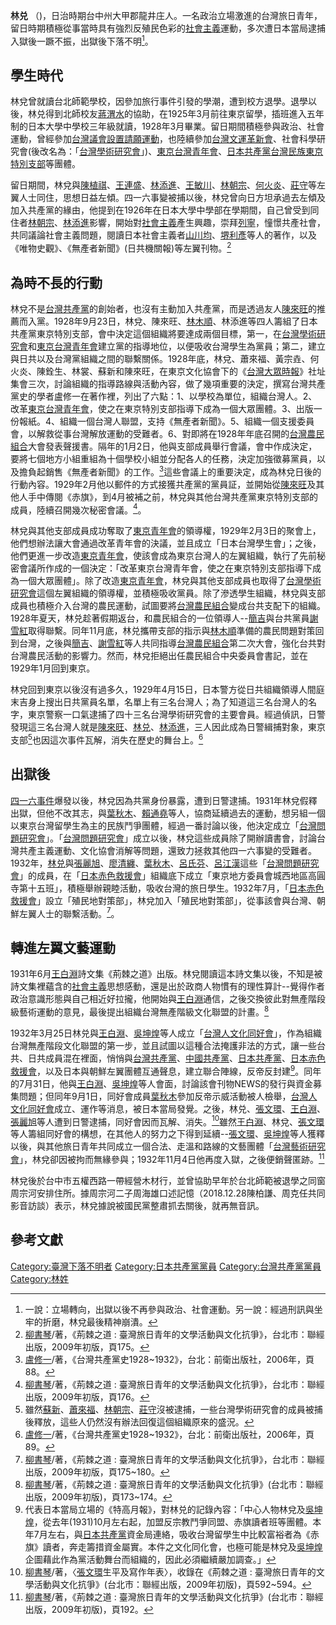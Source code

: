{{Min-nan
| img       = <!-- [[圖檔名|大小]] -->
| caption   = <!-- 圖片檔案之解釋 -->
| choan-han = 林兌
| choan-lo  = Lîm Tōe
| tai-lo    = Lîm Tuē
}}
'''林兑''' （{{bd|1906年||？||Lin Dui}})，日治時期台中州大甲郡龍井庄人。一名政治立場激進的台灣旅日青年，留日時期積極從事當時具有強烈反殖民色彩的[[社會主義|社會主義]]運動，多次遭日本當局逮捕入獄後一蹶不振，出獄後下落不明<ref>一說：立場轉向，出獄以後不再參與政治、社會運動。另一說：經過刑訊與坐牢的折磨，林兌最後精神崩潰。</ref>。

==學生時代==
林兌曾就讀台北師範學校，因參加旅行事件引發的學潮，遭到校方退學。退學以後，林兑得到北師校友[[蔣渭水|蔣渭水]]的協助，在1925年3月前往東京留學，插班進入五年制的日本大學中學校三年級就讀，1928年3月畢業。留日期間積極參與政治、社會運動，曾經參加[[台灣議會設置請願運動|台灣議會設置請願運動]]，也陸續參加[[台灣文運革新會|台灣文運革新會]]、社會科學研究會(後改名為：「[[台灣學術研究會|台灣學術研究會]]」)、[[東京台灣青年會|東京台灣青年會]]、[[日本共產黨|日本共產黨]][[台灣民族東京特別支部|台灣民族東京特別支部]]等團體。


留日期間，林兌與[[陳植祺|陳植祺]]、[[王連盛|王連盛]]、[[林添進|林添進]]、[[王敏川|王敏川]]、[[林朝宗|林朝宗]]、[[何火炎|何火炎]]、[[莊守|莊守]]等左翼人士同住，思想日益左傾。四一六事變被捕以後，林兌曾向日方坦承過去左傾及加入共產黨的緣由，他提到在1926年在日本大學中學部在學期間，自己曾受到同住者[[林朝宗|林朝宗]]、[[林添進|林添進]]影響，開始對[[社會主義|社會主義]]產生興趣，崇拜[[列寧|列寧]]，憧憬共產社會，共同議論社會主義問題，閱讀日本社會主義者[[山川均|山川均]]、[[堺利彥|堺利彥]]等人的著作，以及《唯物史觀》、《無產者新聞》(日共機關報)等左翼刊物。<ref>[[柳書琴|柳書琴]]/著，《荊棘之道 : 臺灣旅日青年的文學活動與文化抗爭》，台北市：聯經出版，2009年初版，頁175。</ref>

==為時不長的行動==
林兌不是[[台灣共產黨|台灣共產黨]]的創始者，也沒有主動加入共產黨，而是透過友人[[陳來旺|陳來旺]]的推薦而入黨。1928年9月23日，林兌、陳來旺、[[林木順|林木順]]、林添進等四人籌組了日本共產黨東京特別支部，會中決定這個組織將要達成兩個目標，第一，在[[台灣學術研究會|台灣學術研究會]]和[[東京台灣青年會|東京台灣青年會]]建立黨的指導地位，以便吸收台灣學生為黨員；第二，建立與日共以及台灣黨組織之間的聯繫關係。1928年底，林兌、蕭來福、黃宗垚、何火炎、陳銓生、林裳、蘇新和陳來旺，在東京文化協會下的《[[台灣大眾時報|台灣大眾時報]]》社址集會三次，討論組織的指導路線與活動內容，做了幾項重要的決定，撰寫台灣共產黨史的學者盧修一在著作裡，列出了六點：1、以學校為單位，組織台灣人。2、改革[[東京台灣青年會|東京台灣青年會]]，使之在東京特別支部指導下成為一個大眾團體。3、出版一份報紙。4、組織一個台灣人聯盟，支持《無產者新聞》。5、組織一個支援委員會，以解救從事台灣解放運動的受難者。6、對即將在1928年年底召開的[[台灣農民組合|台灣農民組合]]大會發表聲援書。隔年的1月2日，他與支部成員舉行會議，會中作成決定，要將七個地方小組重組為十個學校小組並分配各人的任務，決定加強徵募黨員，以及擔負起銷售《無產者新聞》的工作。<ref>[[盧修一|盧修一]]/著，《台灣共產黨史1928~1932》，台北：前衛出版社，2006年，頁88。</ref>這些會議上的重要決定，成為林兌日後的行動內容。1929年2月他以郵件的方式接獲共產黨的黨員証，並開始從[[陳來旺|陳來旺]]及其他人手中傳閱《赤旗》，到4月被補之前，林兌與其他台灣共產黨東京特別支部的成員，陸續召開幾次秘密會議。<ref>[[柳書琴|柳書琴]]/著，《荊棘之道 : 臺灣旅日青年的文學活動與文化抗爭》，台北市：聯經出版，2009年初版，頁176。</ref>。


林兌與其他支部成員成功奪取了[[東京青年會|東京青年會]]的領導權，1929年2月3日的聚會上，他們想辦法讓大會通過改革青年會的決議，並且成立「日本台灣學生會」；之後，他們更進一步改造[[東京青年會|東京青年會]]，使該會成為東京台灣人的左翼組織，執行了先前秘密會議所作成的一個決定：「改革東京台灣青年會，使之在東京特別支部指導下成為一個大眾團體」。除了改造[[東京青年會|東京青年會]]，林兌與其他支部成員也取得了[[台灣學術研究會|台灣學術研究會]]這個左翼組織的領導權，並積極吸收黨員。除了滲透學生組織，林兌與支部成員也積極介入台灣的農民運動，試圖要將[[台灣農民組合|台灣農民組合]]變成台共支配下的組織。1928年夏天，林兑趁著假期返台，和農民組合的一位領導人--[[簡吉|簡吉]]與台共黨員[[謝雪紅|謝雪紅]]取得聯繫。同年11月底，林兑攜帶支部的指示與[[林木順|林木順]]準備的農民問題對策回到台灣，之後與[[簡吉|簡吉]]、[[謝雪紅|謝雪紅]]等人共同指導[[台灣農民組合|台灣農民組合]]第二次大會，強化台共對台灣農民活動的影響力。然而，林兌拒絕出任農民組合中央委員會書記，並在1929年1月回到東京。


林兌回到東京以後沒有過多久，1929年4月15日，日本警方從日共組織領導人間庭末吉身上搜出日共黨員名單，名單上有三名台灣人；為了知道這三名台灣人的名字，東京警察一口氣逮捕了四十三名台灣學術研究會的主要會員。經過偵訊，日警發現這三名台灣人就是[[陳來旺|陳來旺]]、[[林兑|林兑]]、[[林添進|林添進]]，三人因此成為日警緝捕對象，東京支部<ref>雖然[[蘇新|蘇新]]、[[蕭來福|蕭來福]]、[[林朝宗|林朝宗]]、[[莊守|莊守]]沒被逮捕，一些台灣學術研究會的成員被捕後釋放，這些人仍然沒有辦法回復這個組織原來的盛況。</ref>也因這次事件瓦解，消失在歷史的舞台上。<ref>[[盧修一|盧修一]]/著，《台灣共產黨史1928~1932》，台北：前衛出版社，2006年，頁89。</ref>

==出獄後==
[[四一六事件|四一六事件]]爆發以後，林兌因為共黨身份暴露，遭到日警逮捕。1931年林兌假釋出獄，但他不改其志，與[[葉秋木|葉秋木]]、[[賴通堯|賴通堯]]等人，協商延續過去的運動，想另組一個以東京台灣留學生為主的民族鬥爭團體，經過一番討論以後，他決定成立「[[台灣問題研究會|台灣問題研究會]]」。「[[台灣問題研究會|台灣問題研究會]]」成立以後，林兌這些成員除了開辦讀書會，討論台灣共產主義運動、文化協會消解等問題，還致力拯救其他四一六事變的受難者。1932年，[[林兑|林兑]]與[[張麗旭|張麗旭]]、[[廖清纏|廖清纏]]、[[葉秋木|葉秋木]]、[[呂氏芬|呂氏芬]]、[[呂江漢|呂江漢]]這些「[[台灣問題研究會|台灣問題研究會]]」的成員，在「[[日本赤色救援會|日本赤色救援會]]」組織底下成立「東京地方委員會城西地區高圓寺第十五班」，積極舉辦親睦活動，吸收台灣的旅日學生。1932年7月，「[[日本赤色救援會|日本赤色救援會]]」設立「殖民地對策部」，林兌加入「殖民地對策部」，從事該會與台灣、朝鮮左翼人士的聯繫活動。<ref>[[柳書琴|柳書琴]]/著，《荊棘之道 : 臺灣旅日青年的文學活動與文化抗爭》，台北市：聯經出版，2009年初版，頁175~180。</ref>。

==轉進左翼文藝運動==
1931年6月[[王白淵|王白淵]]詩文集《荊棘之道》出版。林兌閱讀這本詩文集以後，不知是被詩文集裡蘊含的[[社會主義|社會主義]]思想感動，還是出於政商人物慣有的理性算計--覺得作者政治意識形態與自己相近好拉攏，他開始與[[王白淵|王白淵]]通信，之後交換彼此對無產階段級藝術運動的意見，最後提出組織台灣無產階級文化聯盟的計畫。<ref>[[柳書琴|柳書琴]]/著，《荊棘之道 : 臺灣旅日青年的文學活動與文化抗爭》(台北市：聯經出版，2009年初版)，頁173~174。</ref>


1932年3月25日林兑與[[王白淵|王白淵]]、[[吳坤煌|吳坤煌]]等人成立「[[台灣人文化同好會|台灣人文化同好會]]」，作為組織台灣無產階段文化聯盟的第一步，並且試圖以這種合法掩護非法的方式，讓一些台共、日共成員混在裡面，悄悄與[[台灣共產黨|台灣共產黨]]、[[中國共產黨|中國共產黨]]、[[日本共產黨|日本共產黨]]、[[日本赤色救援會|日本赤色救援會]]，以及日本與朝鮮左翼團體互通聲息，建立聯合陣線，反帝反封建<ref>代表日本當局立場的《特高月報》，對林兑的記錄內容：「中心人物林兌及[[吳坤煌|吳坤煌]]，從去年(1931)10月左右起，加盟反宗教鬥爭同盟、赤旗讀者班等團體。本年7月左右，與[[日本共產黨|日本共產黨]]資金局連絡，吸收台灣留學生中比較富裕者為《赤旗》讀者，奔走籌措資金屬實。本件之文化同化會，也極可能是林兌及[[吳坤煌|吳坤煌]]企圖藉此作為黨活動舞台而組織的，因此必須繼續嚴加調查。」</ref>。同年的7月31日，他與[[王白淵|王白淵]]、[[吳坤煌|吳坤煌]]等人會面，討論該會刊物NEWS的發行與資金募集問題；但同年9月1日，同好會成員[[葉秋木|葉秋木]]參加反帝示威活動被人檢舉，[[台灣人文化同好會|台灣人文化同好會]]成立、運作等消息，被日本當局發覺。之後，林兑、[[張文環|張文環]]、[[王白淵|王白淵]]、[[張麗旭|張麗旭]]等人遭到日警逮捕，同好會因而瓦解、消失。<ref>[[柳書琴|柳書琴]]/著，〈[[張文環|張文環]]生平及寫作年表〉，收錄在《荊棘之道 : 臺灣旅日青年的文學活動與文化抗爭》(台北市：聯經出版，2009年初版)，頁592~594。</ref>雖然[[王白淵|王白淵]]、林兌、[[張文環|張文環]]等人籌組同好會的構想，在其他人的努力之下得到延續--[[張文環|張文環]]、[[吳坤煌|吳坤煌]]等人獲釋以後，與其他旅日青年共同成立一個合法、走溫和路線的文藝團體「[[台灣藝術研究會|台灣藝術研究會]]」，林兌卻因被拘而無緣參與；1932年11月4日他再度入獄，之後便銷聲匿跡。<ref>[[柳書琴|柳書琴]]/著，《荊棘之道 : 臺灣旅日青年的文學活動與文化抗爭》(台北市：聯經出版，2009年初版)，頁192。</ref>

林兌後於台中市五權西路一帶經營木材行，並曾協助早年於台北師範被退學之同窗周宗河安排住所。據周宗河二子周海雄口述記憶（2018.12.28陳柏謙、周克任共同影音訪談）表示，林兌據說被國民黨整肅抓去關後，就再無音訊。

==參考文獻==
<div class="references-small">
<references />
</div>

{{DEFAULTSORT:Lin Dui}}
[[Category:臺灣下落不明者|Category:臺灣下落不明者]]
[[Category:日本共產黨黨員|Category:日本共產黨黨員]]
[[Category:台灣共產黨黨員|Category:台灣共產黨黨員]]
[[Category:林姓|Category:林姓]]